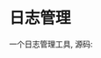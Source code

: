 
# 日志管理

一个日志管理工具, 源码: <SourceCode href="https://github.com/cmtlyt/base/blob/main/src/logger/index.js" />
